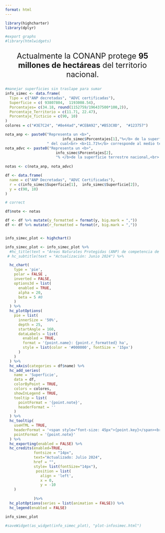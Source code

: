 ---
format: html
---

```{r echo=FALSE, warning=FALSE, message=FALSE}
library(highcharter)
library(dplyr)

#export graphs
#library(htmlwidgets)
```


<div style="text-align: center; font-size: 25px;"> 
Actualmente la CONANP protege <b>95 millones de hectáreas</b> del territorio nacional.
</div>


```{r echo=FALSE}
#manejar superficies sin traslape para sumar 
info_simec <- data.frame(
  Tipo = c("ANP decretadas", "ADVC certificadas"),
  Superficie = c( 93807804,  1193008.54),
  Porcentajes= c(34.18, round(1152759/196437500*100,2)),
  Porcentaje_Territorio = c(11.71, 22.47),
  Porcentaje_ficticio = c(90, 10)
)
colores = c("#3E7C24", "#8e44ad","#CEBA92","#B53C0D",  "#123757")

```

```{r echo=FALSE}
nota_anp <- paste0("Representa un <b>", 
                          info_simec$Porcentajes[1],"%</b> de la superficie nacional,", 
                   " del cual<br> <b>11.71%</b> corresponde al medio terrestre y <b>22.4%</b> al medio marino.")
nota_advc <- paste0("Representa un <b>", 
                       info_simec$Porcentajes[2],
                       "% </b>de la superficie terrestre nacional,<br> en <b>28</b> entidades federativas")
 
notas <- c(nota_anp, nota_advc)

```


 


```{r echo=FALSE}
df <- data.frame(
  name = c("ANP Decretadas", "ADVC Certificadas"),
  r = c(info_simec$Superficie[1],  info_simec$Superficie[2]),
  y = c(90, 10)
)

# correct 

df$note <- notas

df <- df %>% mutate(y_formatted = format(y, big.mark = ","))
df <- df %>% mutate(r_formatted = format(r, big.mark = ","))


info_simec_plot <- highchart()

info_simec_plot <- info_simec_plot %>%
  #hc_title(text = "Áreas Naturales Protegidas (ANP) de competencia de la Federación") %>%
 # hc_subtitle(text = "Actualización: Junio 2024") %>%  

  hc_chart(
    type = 'pie', 
    polar = FALSE ,  
    inverted = FALSE,
    options3d = list(
      enabled = TRUE,
      alpha = 20,
      beta = 5 #0
    )
  ) %>%
  hc_plotOptions(
    pie = list(
      innerSize = '50%',  
      depth = 25, 
      startAngle = 160, 
      dataLabels = list(
        enabled = TRUE,
        format = '{point.name}: {point.r_formatted} ha',  
        style = list(color = '#000000', fontSize = '15px')
      )
    )
  ) %>%
  hc_xAxis(categories = df$name) %>%
  hc_add_series(
    name = 'Superficie', 
    data = df, 
    colorByPoint = TRUE,  
    colors = colores,  
    showInLegend = TRUE,
    tooltip = list(
      pointFormat = '{point.note}',    
      headerFormat = ''   
    )
  ) %>%
  hc_tooltip(
    useHTML = TRUE,
    headerFormat = '<span style="font-size: 45px">{point.key}</span><br/>',
    pointFormat = '{point.note}' 
  ) %>%
  hc_exporting(enabled = FALSE) %>%
  hc_credits(enabled=TRUE,
             fontsize = "14px",
             text="Actualizado: Julio 2024",
             href = "",
             style= list(fontSize="14px"),
              position = list(
                align = 'left',
                x = 0,
                y = -10
    )
             
             )%>%
  hc_plotOptions(series = list(animation = FALSE)) %>%
  hc_legend(enabled = FALSE)

info_simec_plot

#saveWidget(as_widget(info_simec_plot), "plot-infosimec.html")



```







